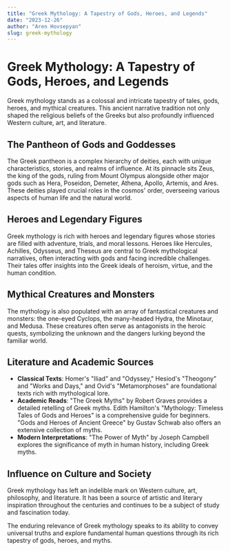 ```yaml
---
title: "Greek Mythology: A Tapestry of Gods, Heroes, and Legends"
date: "2023-12-26"
author: "Aren Hovsepyan"
slug: greek-mythology
---
```


# Greek Mythology: A Tapestry of Gods, Heroes, and Legends

Greek mythology stands as a colossal and intricate tapestry of tales, gods,
heroes, and mythical creatures. This ancient narrative tradition not only
shaped the religious beliefs of the Greeks but also profoundly influenced
Western culture, art, and literature.

## The Pantheon of Gods and Goddesses

The Greek pantheon is a complex hierarchy of deities, each with unique
characteristics, stories, and realms of influence. At its pinnacle sits Zeus,
the king of the gods, ruling from Mount Olympus alongside other major gods such
as Hera, Poseidon, Demeter, Athena, Apollo, Artemis, and Ares. These deities
played crucial roles in the cosmos' order, overseeing various aspects of human
life and the natural world.

## Heroes and Legendary Figures

Greek mythology is rich with heroes and legendary figures whose stories are
filled with adventure, trials, and moral lessons. Heroes like Hercules,
Achilles, Odysseus, and Theseus are central to Greek mythological narratives,
often interacting with gods and facing incredible challenges. Their tales offer
insights into the Greek ideals of heroism, virtue, and the human condition.

## Mythical Creatures and Monsters

The mythology is also populated with an array of fantastical creatures and
monsters: the one-eyed Cyclops, the many-headed Hydra, the Minotaur, and
Medusa. These creatures often serve as antagonists in the heroic quests,
symbolizing the unknown and the dangers lurking beyond the familiar world.

## Literature and Academic Sources

- **Classical Texts**: Homer's "Iliad" and "Odyssey," Hesiod's "Theogony" and
  "Works and Days," and Ovid's "Metamorphoses" are foundational texts rich with
  mythological lore.
- **Academic Reads**: "The Greek Myths" by Robert Graves provides a detailed
  retelling of Greek myths. Edith Hamilton's "Mythology: Timeless Tales of Gods
  and Heroes" is a comprehensive guide for beginners. "Gods and Heroes of
  Ancient Greece" by Gustav Schwab also offers an extensive collection of myths.
- **Modern Interpretations**: "The Power of Myth" by Joseph Campbell explores
  the significance of myth in human history, including Greek myths.

## Influence on Culture and Society

Greek mythology has left an indelible mark on Western culture, art, philosophy,
and literature. It has been a source of artistic and literary inspiration
throughout the centuries and continues to be a subject of study and fascination
today.

The enduring relevance of Greek mythology speaks to its ability to convey
universal truths and explore fundamental human questions through its rich
tapestry of gods, heroes, and myths.

